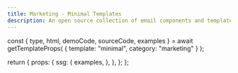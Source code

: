```yaml
---
title: Marketing - Minimal Templates
description: An open source collection of email components and templates
---
```



  const { type, html, demoCode, sourceCode, examples } = await getTemplateProps(
    {
      template: "minimal",
      category: "marketing"
    }
  );

  return {
    props: {
      ssg: {
        examples,
      },
    },
  };
};

<div className="pt-2">
  <Header
    tag="Minimal Templates"
    github="MailingUI"
    title="Marketing"
    description="Marketing emails are a great way to promote your business with product announcement or a special offer."
    downloadHref="https://minhaskamal.github.io/DownGit/#/home?url=https://github.com/webscopeio/mailingui/tree/main/src/emails/minimal/marketing"
  />
</div>

<Examples />